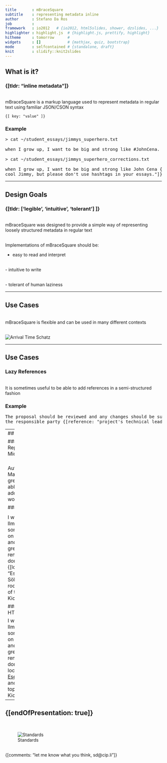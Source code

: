 ```yaml
---
title       : mBraceSquare
subtitle    : representing metadata inline
author      : Stefano Da Ros
job         : 
framework   : io2012   # {io2012, html5slides, shower, dzslides, ...}
highlighter : highlight.js  # {highlight.js, prettify, highlight}
hitheme     : tomorrow      # 
widgets     : []            # {mathjax, quiz, bootstrap}
mode        : selfcontained # {standalone, draft}
knit        : slidify::knit2slides
---
```


## What is it?
### {[tldr: "inline metadata"]}
<br />
mBraceSquare is a markup language used to represent metadata in regular text using familiar JSON/CSON syntax

    {[ key: "value" ]}
    
### Example
<pre>> cat ~/student_essays/jimmys_superhero.txt

when I grow up, I want to be big and strong like #JohnCena.

> cat ~/student_essays/jimmys_superhero_corrections.txt

when I grow up, I want to be big and strong like John Cena {[comment: "I know it sounds
cool Jimmy, but please don't use hashtags in your essays."]}.</pre>

---

## Design Goals
### {[tldr: ['legible', 'intuitive', 'tolerant'] ]}
<br />
mBraceSquare was designed to provide a simple way of representing loosely structured metadata in regular text

<br />
Implementations of mBraceSquare should be:

- easy to read and interpret

<br />
- intuitive to write

<br />
- tolerant of human laziness

---

## Use Cases

<br />
mBraceSquare is flexible and can be used in many different contexts

<br />
![Arrival Time Schatz](assets/img/ankunft.png)

---

## Use Cases

### Lazy References
<br />
It is sometimes useful to be able to add references in a semi-structured fashion

### Example
<pre>
The proposal should be reviewed and any changes should be submitted to
the responsible party {[reference: "project's technical lead"]}.
</pre>

---
## Use Cases

### Representing Microdata

<br />
Authoring in Markdown is great and being able to easily add _microdata_ would be cool

### Example

<pre> > cat /srv/http/www.cip.li/blog/_posts/2014-06-06-ilmenau_himmel_blau.markdown

I was in Ilmenau visiting some friends on the weekend and we had a great time! We rented
some donkeys from a {[localBusiness: "Esel und Söhne"]} and rode to the top of the Kickelhahn.
</pre>

### Rendered HTML

I was in Ilmenau visiting some friends on the weekend and we had a great time! We rented
some donkeys from a local business [Esel und Söhne](http://www.zeitblueten.com/news/esel-vater-sohn/) and rode to the top of the Kickelhahn.

---
## {[endOfPresentation: true]}
<br />

![Standards](http://imgs.xkcd.com/comics/standards.png)

<br />
{[comments: "let me know what you think, sd@cip.li"]}




